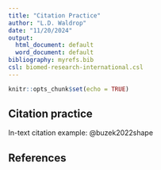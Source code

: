 ```yaml
---
title: "Citation Practice"
author: "L.D. Waldrop"
date: "11/20/2024"
output:
  html_document: default
  word_document: default
bibliography: myrefs.bib
csl: biomed-research-international.csl
---
```


```r
knitr::opts_chunk$set(echo = TRUE)
```

## Citation practice

In-text citation example: @buzek2022shape


## References 
